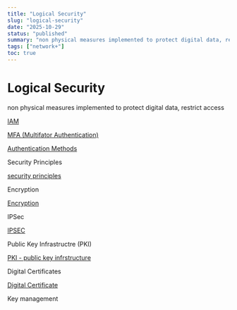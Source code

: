 ```yaml
---
title: "Logical Security"
slug: "logical-security"
date: "2025-10-29"
status: "published"
summary: "non physical measures implemented to protect digital data, restrict access"
tags: ["network+"]
toc: true
---
```


# Logical Security

non physical measures implemented to protect digital data, restrict access 

[IAM](/blog/iam)

[MFA (Multifator Authentication) ](/blog/mfa-multifator-authentication)

[Authentication Methods](/blog/authentication-methods)

Security Principles 

[security principles ](/blog/security-principles)

Encryption 

[Encryption](/blog/encryption)

IPSec 

[IPSEC](/blog/ipsec)

Public Key Infrastructre (PKI) 

[PKI - public key infrstructure ](/blog/pki-public-key-infrstructure)

Digital Certificates 

[Digital Certificate ](/blog/digital-certificate)

Key management
